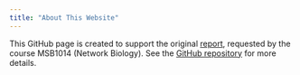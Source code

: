 ```yaml
---
title: "About This Website"
---
```


This GitHub page is created to support the original [report](https://github.com/Rrtk2/MSB1014-Network_Biology-Project/Project/Report), requested by the course MSB1014 (Network Biology). 
See the [GitHub repository](https://github.com/Rrtk2/MSB1014-Network_Biology-Project) for more details.

